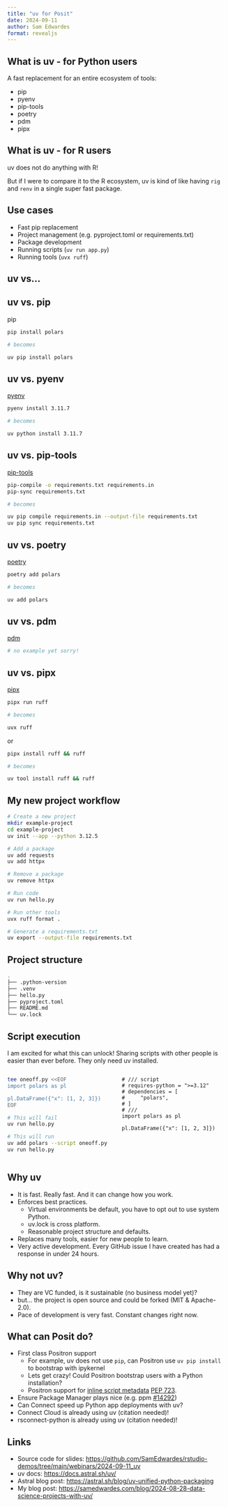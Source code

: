 ```yaml
---
title: "uv for Posit"
date: 2024-09-11
author: Sam Edwardes
format: revealjs
---
```


## What is uv - for Python users

A fast replacement for an entire ecosystem of tools:

- pip
- pyenv
- pip-tools
- poetry 
- pdm
- pipx

## What is uv - for R users

uv does not do anything with R! 

But if I were to compare it to the R ecosystem, uv is kind of like having `rig` and `renv` in a single super fast package.

## Use cases

- Fast pip replacement
- Project management (e.g. pyproject.toml or requirements.txt)
- Package development
- Running scripts (`uv run app.py`)
- Running tools (`uvx ruff`)

## uv vs... 

## uv vs. pip

pip

```.bash
pip install polars

# becomes

uv pip install polars
```

## uv vs. pyenv

[pyenv](https://github.com/pyenv/pyenv)

```.bash
pyenv install 3.11.7

# becomes

uv python install 3.11.7
```

## uv vs. pip-tools

[pip-tools](https://pip-tools.readthedocs.io/en/stable/#)

```.bash
pip-compile -o requirements.txt requirements.in
pip-sync requirements.txt

# becomes

uv pip compile requirements.in --output-file requirements.txt
uv pip sync requirements.txt
```

## uv vs. poetry

[poetry](https://python-poetry.org/)

```.bash
poetry add polars

# becomes

uv add polars
```

## uv vs. pdm

[pdm](https://pdm-project.org/latest/)

```.bash
# no example yet sorry!
```

## uv vs. pipx

[pipx](https://pipx.pypa.io/stable/)

```.bash
pipx run ruff

# becomes

uvx ruff
```

or

```.bash
pipx install ruff && ruff

# becomes

uv tool install ruff && ruff
```

## My new project workflow

```.bash
# Create a new project
mkdir example-project
cd example-project
uv init --app --python 3.12.5

# Add a package
uv add requests
uv add httpx

# Remove a package
uv remove httpx

# Run code
uv run hello.py

# Run other tools
uvx ruff format .

# Generate a requirements.txt
uv export --output-file requirements.txt
```

## Project structure

```.bash
.
├── .python-version
├── .venv
├── hello.py
├── pyproject.toml
├── README.md
└── uv.lock
```

## Script execution

I am excited for what this can unlock! Sharing scripts with other people is easier than ever before. They only need uv installed.

:::: {.columns}

::: {.column width="50%"}
```.bash
tee oneoff.py <<EOF
import polars as pl

pl.DataFrame({"x": [1, 2, 3]})
EOF

# This will fail
uv run hello.py

# This will run
uv add polars --script oneoff.py
uv run hello.py
```
:::

::: {.column width="50%"}
```.python
# /// script
# requires-python = ">=3.12"
# dependencies = [
#     "polars",
# ]
# ///
import polars as pl

pl.DataFrame({"x": [1, 2, 3]})
```
:::

::::

## Why uv

- It is fast. Really fast. And it can change how you work.
- Enforces best practices.
    - Virtual environments be default, you have to opt out to use system Python.
    - uv.lock is cross platform.
    - Reasonable project structure and defaults.
- Replaces many tools, easier for new people to learn.
- Very active development. Every GitHub issue I have created has had a response in under 24 hours.

## Why not uv?

- They are VC funded, is it sustainable (no business model yet)? 
- but... the project is open source and could be forked (MIT & Apache-2.0).
- Pace of development is very fast. Constant changes right now.

## What can Posit do? {.smaller}

- First class Positron support
    - For example, uv does not use `pip`, can Positron use `uv pip install` to bootstrap with ipykernel
    - Lets get crazy! Could Positron bootstrap users with a Python installation?
    - Positron support for [inline script metadata](https://packaging.python.org/en/latest/specifications/inline-script-metadata/#inline-script-metadata) [PEP 723](https://peps.python.org/pep-0723/).
- Ensure Package Manager plays nice (e.g. ppm [#14292](https://github.com/rstudio/package-manager/issues/14292))
- Can Connect speed up Python app deployments with uv?
- Connect Cloud is already using uv (citation needed)!
- rsconnect-python is already using uv (citation needed)!

## Links

- Source code for slides: <https://github.com/SamEdwardes/rstudio-demos/tree/main/webinars/2024-09-11_uv>
- uv docs: <https://docs.astral.sh/uv/>
- Astral blog post: <https://astral.sh/blog/uv-unified-python-packaging>
- My blog post: <https://samedwardes.com/blog/2024-08-28-data-science-projects-with-uv/>
